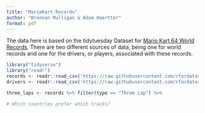 ```yaml
---
title: "MarioKart Records"
author: "Brennan Mulligan & Adam Haertter"
format: pdf
---
```


The data here is based on the tidytuesday Dataset for [Mario Kart 64 World Records](https://github.com/rfordatascience/tidytuesday/tree/master/data/2021/2021-05-25). There are two different sources of data, being one for world records and one for the drivers, or players, associated with these records.


```r
library("tidyverse")
library("readr")
records <- readr::read_csv('https://raw.githubusercontent.com/rfordatascience/tidytuesday/master/data/2021/2021-05-25/records.csv')
drivers <- readr::read_csv('https://raw.githubusercontent.com/rfordatascience/tidytuesday/master/data/2021/2021-05-25/drivers.csv')
```

```r
three_laps <- records %>% filter(type == "Three Lap") %>% 
```

```r
# Which countries prefer which tracks?


```